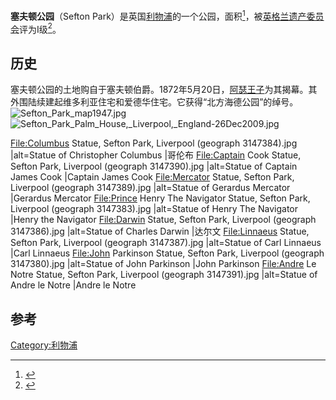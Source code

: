 {{Infobox park
| name = 塞夫顿公园
| photo = Sefton Park, Liverpool, UK.jpg
| photo_width = 300
| type = 公园
| location = 英国[[利物浦|利物浦]]
| coords = {{Coord|53|23|N|2|56|W|region:GB_type:landmark_source:GNS-enwiki|display=inline}}
| area = {{convert|235|acre|km2}}
| created = 1872-05-20
}}
'''塞夫顿公园'''（Sefton Park）是英国[[利物浦|利物浦]]的一个公园，面积{{convert|235|acre|km2|abbr=on}}<ref name=gov>{{cite web|title=Sefton Park|url=http://liverpool.gov.uk/leisure-parks-and-events/parks-and-greenspaces/sefton-park/|publisher=Liverpool City Council|accessdate=9 Dec 2011|archive-date=2020-12-09|archive-url=https://web.archive.org/web/20201209184041/https://liverpool.gov.uk/leisure-parks-and-events/parks-and-greenspaces/sefton-park/|dead-url=no}}</ref>，被[[英格兰遗产委员会|英格兰遗产委员会]]评为I级<ref>{{National Heritage List for England |num= 1000999|desc= Sefton Park, Liverpool|access-date= 2 September 2013}}</ref>。

==历史==
塞夫顿公园的土地购自于塞夫顿伯爵。1872年5月20日，[[阿瑟王子_(康诺特和斯特拉森公爵)|阿瑟王子]]为其揭幕。其外围陆续建起维多利亚住宅和爱德华住宅。它获得“北方海德公园”的绰号。[[File:Sefton_Park_map1947.jpg|thumb]]
[[File:Sefton_Park_Palm_House,_Liverpool,_England-26Dec2009.jpg|thumb]]
<gallery class=center mode=packed heights=175 caption="Statues around the Palm House">
File:Columbus Statue, Sefton Park, Liverpool (geograph 3147384).jpg |alt=Statue of Christopher Columbus |哥伦布
File:Captain Cook Statue, Sefton Park, Liverpool (geograph 3147390).jpg |alt=Statue of Captain James Cook |Captain James Cook
File:Mercator Statue, Sefton Park, Liverpool (geograph 3147389).jpg |alt=Statue of Gerardus Mercator |Gerardus Mercator
File:Prince Henry The Navigator Statue, Sefton Park, Liverpool (geograph 3147383).jpg |alt=Statue of Henry The Navigator |Henry the Navigator
File:Darwin Statue, Sefton Park, Liverpool (geograph 3147386).jpg |alt=Statue of Charles Darwin |达尔文
File:Linnaeus Statue, Sefton Park, Liverpool (geograph 3147387).jpg |alt=Statue of Carl Linnaeus |Carl Linnaeus
File:John Parkinson Statue, Sefton Park, Liverpool (geograph 3147380).jpg |alt=Statue of John Parkinson |John Parkinson
File:Andre Le Notre Statue, Sefton Park, Liverpool (geograph 3147391).jpg |alt=Statue of Andre le Notre |Andre le Notre
</gallery>

==参考 ==
{{Reflist}}
{{Coord|53|23|N|2|56|W|region:GB_type:landmark_source:GNS-enwiki|display=title}}
[[Category:利物浦|Category:利物浦]]